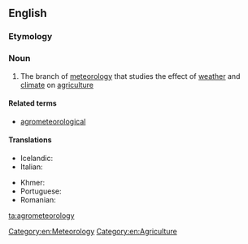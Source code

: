 ==English==

===Etymology===
{{prefix|agro|meteorology|lang=en}}

===Noun===
{{en-noun|-}}

# The branch of [[meteorology]] that studies the effect of [[weather]] and [[climate]] on [[agriculture]]

====Related terms====
* [[agrometeorological]]

====Translations====
{{trans-top|branch of meteorology dealing with agriculture}}
* Icelandic: {{t|is|búveðurfræði|f}}
* Italian: {{t+|it|agrometeorologia|f}}
{{trans-mid}}
* Khmer: {{t|km|កសិឧតុវិទ្យា|sc=Khmr|tr=ka’se’ u’to’ vityie}}
* Portuguese: {{t|pt|agrometeorologia|f}}
* Romanian: {{t+|ro|agrometeorologie|f}}
{{trans-bottom}}

[[Category:en:Meteorology]]
[[Category:en:Agriculture]]

[[ta:agrometeorology]]